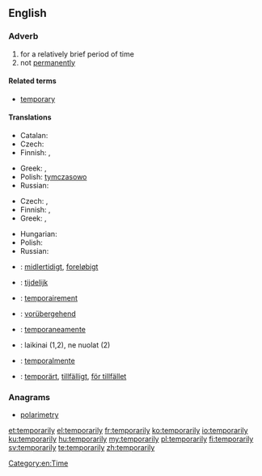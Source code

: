 ==English==

===Adverb===
{{en-adv|-}}

# for a relatively brief period of time
# not [[permanently]]

====Related terms====
* [[temporary]]

====Translations====
{{trans-top|for a relatively brief period of time}}
* Catalan: {{t|ca|temporalment }}
* Czech: {{t-|cs|dočasně}}
* Finnish: {{t-|fi|väliaikaisesti}}, {{t-|fi|tilapäisesti}}
{{trans-mid}}
* Greek: {{t|el|προσωρινά|tr=prosoriná|sc=Grek}}, {{t|el|πρόσκαιρα|tr=próskaira|sc=Grek}}
* Polish: [[tymczasowo]]
* Russian: {{t+|ru|временно|tr=vr'ém'enno}}
{{trans-bottom}}

{{trans-top|not permanently}}
* Czech: {{t-|cs|přechodně}}, {{t-|cs|provizorně}}
* Finnish: {{t-|fi|väliaikaisesti}}, {{t-|fi|tilapäisesti}}
* Greek: {{t|el|προσωρινά|tr=prosoriná|sc=Grek}}, {{t|el|πρόσκαιρα|tr=próskaira|sc=Grek}}
{{trans-mid}}
* Hungarian: {{t|hu|nem véglegesen}}
* Polish: {{t|pl|prowizorycznie}}
* Russian: {{t+|ru|временно|tr=vr'ém'enno}}
{{trans-bottom}}

{{checktrans-top}}
* {{ttbc|da}}: [[midlertidigt]], [[foreløbigt]]
* {{ttbc|nl}}: [[tijdelijk]]
* {{ttbc|fr}}: [[temporairement]]
* {{ttbc|de}}: [[vorübergehend]]
* {{ttbc|it}}: [[temporaneamente]]
{{trans-mid}}
* {{ttbc|lt}}: laikinai (1,2), ne nuolat (2)
* {{ttbc|es}}: [[temporalmente]]
* {{ttbc|sv}}: [[temporärt]], [[tillfälligt]], [[för tillfället]]
{{trans-bottom}}

===Anagrams===
* [[polarimetry#English|polarimetry]]

[[Category:en:Time]]

[[et:temporarily]]
[[el:temporarily]]
[[fr:temporarily]]
[[ko:temporarily]]
[[io:temporarily]]
[[ku:temporarily]]
[[hu:temporarily]]
[[my:temporarily]]
[[pl:temporarily]]
[[fi:temporarily]]
[[sv:temporarily]]
[[te:temporarily]]
[[zh:temporarily]]